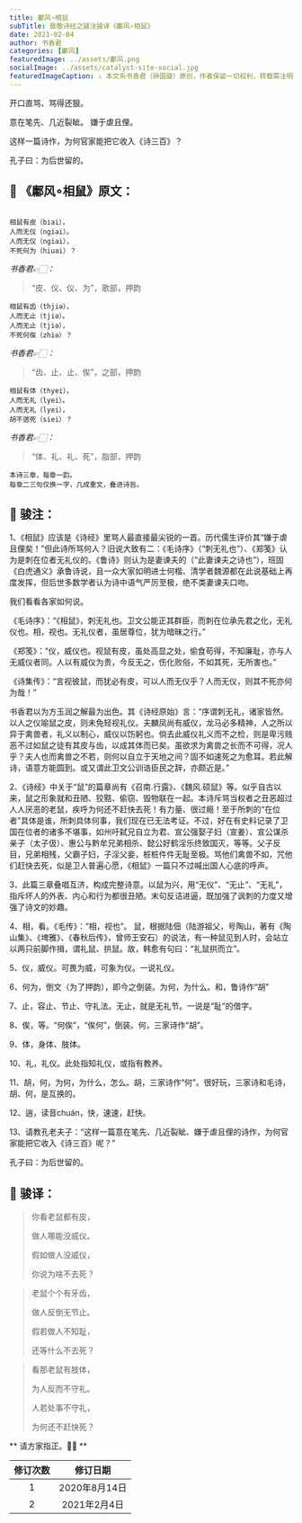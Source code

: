 ```yaml
---
title: 鄘风∘相鼠
subTitle: 致敬诗经之骏注骏译《鄘风∘相鼠》 
date: 2021-02-04 
author: 书香君
categories: [鄘风]
featuredImage: ../assets/鄘风.png
socialImage: ../assets/catalyst-site-social.jpg
featuredImageCaption: ⚠️️ 本文系书香君（钟国骏）原创，作者保留一切权利，转载需注明出处。
---
```


开口直骂、骂得还狠。

意在笔先、几近裂眦。
嫌于虐且俚。

这样一篇诗作，为何官家能把它收入《诗三百》？

孔子曰：为后世留的。

## 🌼 《鄘风∘相鼠》原文：
```

相鼠有皮（biai），
人而无仪（ngiai）。
人而无仪（ngiai），
不死何为（hiuai）？

```
*书香君👉🏻：* 

> “皮、仪、仪、为”，歌部，押韵

```
相鼠有齿（thjiə），
人而无止（tjiə）。
人而无止（tjiə），
不死何俟（zhiə）？

```
*书香君👉🏻：* 

> “齿、止、止、俟”，之部，押韵

```
相鼠有体（thyei），
人而无礼（lyei）。
人而无礼（lyei），
胡不遄死（siei）？

```
*书香君👉🏻：* 

> “体、礼、礼、死”，脂部，押韵

```
本诗三章，每章一韵。
每章二三句仅换一字，几成重文，叠进诗旨。

```
## 🍁️ 骏注：

1、《相鼠》应该是《诗经》里骂人最直接最尖锐的一首。历代儒生评价其“嫌于虐且俚矣！”但此诗所骂何人？旧说大致有二：《毛诗序》（“刺无礼也”）、《郑笺》认为是刺在位者无礼仪的。《鲁诗》则认为是妻谏夫的（“此妻谏夫之诗也”），班固《白虎通义》承鲁诗说，且一众大家如明进士何楷、清学者魏源都在此说基础上再度发挥，但后世多数学者认为诗中语气严厉至极，绝不类妻谏夫口吻。

我们看看各家如何说。

《毛诗序》：“《相鼠》，刺无礼也。卫文公能正其群臣，而刺在位承先君之化，无礼仪也。相，视也。无礼仪者，虽居尊位，犹为暗昧之行。”

《郑笺》：“仪，威仪也。视鼠有皮，虽处高显之处，偷食苟得，不知廉耻，亦与人无威仪者同。人以有威仪为贵，今反无之，伤化败俗，不如其死，无所害也。”

《诗集传》：“言视彼鼠，而犹必有皮，可以人而无仪乎？人而无仪，则其不死亦何为哉！”

书香君以为方玉润之解最为出色。其《诗经原始》言：“序谓刺无礼，诸家皆然。以人之仪喻鼠之皮，则未免轻视礼仪。夫麟凤尚有威仪，龙马必多精神，人之所以异于禽兽者，礼义以制心，威仪以饬躬也。倘去此威仪礼义而不之检，则是卑污贱恶不过如鼠之徒有其皮与齿，以成其体而已矣。虽欲求为禽兽之长而不可得，况人乎？夫人也而禽兽之不若，则何以自立于天地之间？固不如速死之为愈耳。若此解诗，语意方能圆到。或又谓此卫文公训诰臣民之辞，亦颇近是。”

2、《诗经》中关于“鼠”的篇章尚有《召南.行露》、《魏风.硕鼠》等。似乎自古以来，鼠之形象就和丑陋、狡黠、偷窃、毁物联在一起。本诗斥骂当权者之丑恶超过人人厌恶的老鼠，疾呼为何还不赶快去死！有力量、很过瘾！至于所刺的“在位者”具体是谁，所刺具体何事，我们现在已无法考证。不过，好在有史料记录了卫国在位者的诸多不堪事，如州吁弑兄自立为君、宣公强娶子妇（宣姜）、宣公谋杀亲子（太子伋）、惠公与黔牟兄弟相杀、懿公好鹤淫乐终致国灭，等等。父子反目，兄弟相残，父霸子妇，子淫父妾，桩桩件件无耻至极。骂他们禽兽不如，咒他们赶快去死，似是卫人普遍心愿，《相鼠》一篇只不过喊出国人心底的呼声。

3、此篇三章叠唱互济，构成完整诗意。以鼠为兴，用“无仪”、“无止”、“无礼”，指斥坏人的外表、内心和行为都很丑陋。末句反诘进逼，既加强了讽刺的力度又增强了诗文的妙趣。

4、相，看。《毛传》：“相，视也”。
鼠，根据陆佃（陆游祖父，号陶山，著有《陶山集》、《埤雅》、《春秋后传》，曾师王安石）的说法，有一种鼠见到人时，会站立以两只前脚作揖，谓礼鼠、拱鼠。故，韩愈有句曰：“礼鼠拱而立”。

5、仪，威仪。可畏为威，可象为仪。一说礼仪。

6、何为，倒文（为了押韵），即今之倒装。为何，为什么。和，鲁诗作“胡”

7、止，容止、节止、守礼法。无止，就是无礼节。一说是“耻”的借字。

8、俟，等。“何俟”，“俟何”，倒装。何，三家诗作“胡”。

9、体，身体、肢体。

10、礼，礼仪。此处指知礼仪，或指有教养。

11、胡，何，为何，为什么，怎么。胡，三家诗作“何”。很好玩，三家诗和毛诗，胡、何，是互换的。

12、遄，读音chuán，快，速速，赶快。

13、请教孔老夫子：“这样一篇意在笔先、几近裂眦、嫌于虐且俚的诗作，为何官家能把它收入《诗三百》呢？”

孔子曰：为后世留的。

## 🍁️ 骏译：

> 你看老鼠都有皮，
> 
> 做人哪能没威仪。
> 
> 假如做人没威仪，
> 
> 你说为啥不去死？

> 老鼠个个有牙齿，
> 
> 做人反倒无节止。
> 
> 假若做人不知耻，
> 
> 还等什么不去死？

> 看那老鼠有肢体，
> 
> 为人反而不守礼。
> 
> 人若处事不守礼，
> 
> 为何还不赶快死？

** 请方家指正。🙏🏻 **

| 修订次数      | 修订日期 | 
|   :----: |    :----:   | 
| 1    | 2020年8月14日       | 
| 2    | 2021年2月4日       | 
